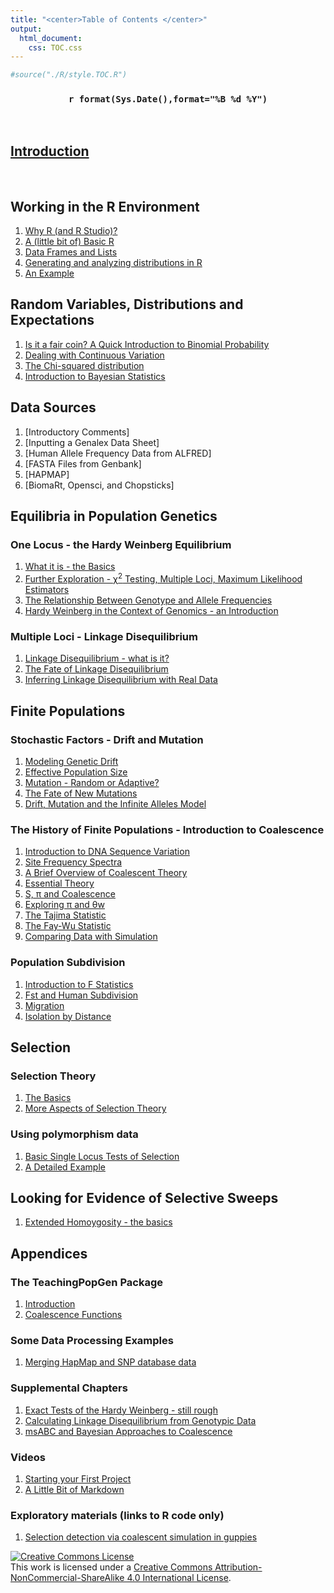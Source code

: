 ```yaml
---
title: "<center>Table of Contents </center>"
output:
  html_document:
    css: TOC.css
---
```

```r
#source("./R/style.TOC.R")
```
<center><h3>`r format(Sys.Date(),format="%B %d %Y")`</h3></center>
</br>

## [Introduction](https://dl.dropboxusercontent.com/u/9752688/PopGenWithR/html/Introduction.html)

</br>

## Working in the R Environment

1. [Why R (and R Studio)?](https://dl.dropboxusercontent.com/u/9752688/PopGenWithR/html/Intro2R.html)
2.   [A (little bit of) Basic R](https://dl.dropboxusercontent.com/u/9752688/PopGenWithR/html/BasicR.html)
3.  [Data Frames and Lists](https://dl.dropboxusercontent.com/u/9752688/PopGenWithR/html/DataFrames.html)
2.  [Generating and analyzing distributions in R](https://dl.dropboxusercontent.com/u/9752688/PopGenWithR/html/Distributions.html)
3.   [An Example](https://dl.dropboxusercontent.com/u/9752688/PopGenWithR/html/DataManip.html)


## Random Variables, Distributions and Expectations  

1.  [Is it a fair coin?  A Quick Introduction to Binomial Probability](https://dl.dropboxusercontent.com/u/9752688/PopGenWithR/html/CoinFlip1.html)
2.  [Dealing with Continuous Variation](https://dl.dropboxusercontent.com/u/9752688/PopGenWithR/html/Normal.html)
3.  [The Chi-squared distribution](https://dl.dropboxusercontent.com/u/9752688/PopGenWithR/html/chisq.html)
4.  [Introduction to Bayesian Statistics](https://dl.dropboxusercontent.com/u/9752688/PopGenWithR/html/BayesIntro.html)


## Data Sources

1.  [Introductory Comments]
1. [Inputting a Genalex Data Sheet]
2.  [Human Allele Frequency Data from ALFRED]
3.  [FASTA Files from Genbank]
4.  [HAPMAP]
4.  [BiomaRt, Opensci, and Chopsticks]

##  Equilibria in Population Genetics

### One Locus - the Hardy Weinberg Equilibrium
1.  [What it is - the Basics](https://dl.dropboxusercontent.com/u/9752688/PopGenWithR/html/IntroHW.html)
2.  [Further Exploration - &chi;^2^ Testing, Multiple Loci, Maximum Likelihood Estimators](https://dl.dropboxusercontent.com/u/9752688/PopGenWithR/html/HardyWeinbergII.html)
3.  [The Relationship Between Genotype and Allele Frequencies](https://dl.dropboxusercontent.com/u/9752688/PopGenWithR/html/HardyWeinbergIII.html)
3.   [Hardy Weinberg in the Context of Genomics - an Introduction](https://dl.dropboxusercontent.com/u/9752688/PopGenWithR/html/HwGenome.html)


### Multiple Loci - Linkage Disequilibrium

1.  [Linkage Disequilibrium - what is it?](https://dl.dropboxusercontent.com/u/9752688/PopGenWithR/html/LDIntro.html)
3.  [The Fate of Linkage Disequilibrium](https://dl.dropboxusercontent.com/u/9752688/PopGenWithR/html/LDFate.html)
2.  [Inferring Linkage Disequilibrium with Real Data](https://dl.dropboxusercontent.com/u/9752688/PopGenWithR/html/DfromGenotypes.html)


## Finite Populations

### Stochastic Factors - Drift and Mutation

1.  [Modeling Genetic Drift](https://dl.dropboxusercontent.com/u/9752688/PopGenWithR/html/DriftIntro.html)
2.  [Effective Population Size](https://dl.dropboxusercontent.com/u/9752688/PopGenWithR/html/NeDetermination.html)
1.  [Mutation - Random or Adaptive?](https://dl.dropboxusercontent.com/u/9752688/PopGenWithR/html/Mutation.html)
2.  [The Fate of New Mutations](https://dl.dropboxusercontent.com/u/9752688/PopGenWithR/html/MutationFate.html)
3. [Drift, Mutation and the Infinite Alleles Model](https://dl.dropboxusercontent.com/u/9752688/PopGenWithR/html/InfiniteSites.html)


### The History of Finite Populations - Introduction to Coalescence

1.  [Introduction to DNA Sequence Variation](https://dl.dropboxusercontent.com/u/9752688/PopGenWithR/html/IntroDNA.html)
2.  [Site Frequency Spectra](https://dl.dropboxusercontent.com/u/9752688/PopGenWithR/html/sfsDNA.html)
1.  [A Brief Overview of Coalescent Theory](https://dl.dropboxusercontent.com/u/9752688/PopGenWithR/html/CoalescenceI.html)
2.  [Essential Theory](https://dl.dropboxusercontent.com/u/9752688/PopGenWithR/html/CoalescenceTheory.html)
4.  [S, &pi; and Coalescence](https://dl.dropboxusercontent.com/u/9752688/PopGenWithR/html/PiSCoalescence.html)
5.  [Exploring &pi; and &theta;w](https://dl.dropboxusercontent.com/u/9752688/PopGenWithR/html/PiSCoalescenceII.html)
6.  [The Tajima Statistic](https://dl.dropboxusercontent.com/u/9752688/PopGenWithR/html/Tajima.html)
7.  [The Fay-Wu Statistic](https://dl.dropboxusercontent.com/u/9752688/PopGenWithR/html/FayWu.Rmd)
7.  [Comparing Data with Simulation](https://dl.dropboxusercontent.com/u/9752688/PopGenWithR/html/ms-sstats.html)

### Population Subdivision

1.  [Introduction to F Statistics](https://dl.dropboxusercontent.com/u/9752688/PopGenWithR/html/FstIntro.html)
2.  [Fst and Human Subdivision](https://dl.dropboxusercontent.com/u/9752688/PopGenWithR/html/FstHuman.html)
3.  [Migration](https://dl.dropboxusercontent.com/u/9752688/PopGenWithR/html/Migration.html)
4.  [Isolation by Distance](https://dl.dropboxusercontent.com/u/9752688/PopGenWithR/html/IsolationByDistance.html)

## Selection

### Selection Theory
1. [The Basics](https://dl.dropboxusercontent.com/u/9752688/PopGenWithR/html/SelectionI.html)
2. [More Aspects of Selection Theory](https://dl.dropboxusercontent.com/u/9752688/PopGenWithR/html/SelectionII.html)

### Using polymorphism data 
1.  [Basic Single Locus Tests of Selection](https://dl.dropboxusercontent.com/u/9752688/PopGenWithR/html/SelectionIII.html)
2.  [A Detailed Example](https://dl.dropboxusercontent.com/u/9752688/PopGenWithR/html/SelectionIV-MKDetailed.html)

## Looking for Evidence of Selective Sweeps 
1.  [Extended Homoygosity - the basics](https://dl.dropboxusercontent.com/u/9752688/PopGenWithR/html/EHHChapter.html)

##  Appendices

### The TeachingPopGen Package
1.  [Introduction](https://dl.dropboxusercontent.com/u/9752688/PopGenWithR/html/TeachingPopGen/inst/doc/TeachingPopulationGenetics.html)
2.  [Coalescence Functions](https://dl.dropboxusercontent.com/u/9752688/PopGenWithR/html/TeachingPopGen/inst/doc/Coalescence.html)

### Some Data Processing Examples

1.  [Merging HapMap and SNP database data](https://dl.dropboxusercontent.com/u/9752688/PopGenWithR/html/Hyal2rehh.html)

### Supplemental Chapters

1.  [Exact Tests of the Hardy Weinberg - still rough](https://dl.dropboxusercontent.com/u/9752688/PopGenWithR/html/HWExactChapter.html)
2.  [Calculating Linkage Disequilibrium from Genotypic Data](https://dl.dropboxusercontent.com/u/9752688/PopGenWithR/html/DfromGenotypes.html)
3. [msABC and Bayesian Approaches to Coalescence](https://dl.dropboxusercontent.com/u/9752688/PopGenWithR/html/msABCtest.html)

### Videos

1.  [Starting your First Project](https://dl.dropboxusercontent.com/u/9752688/QPopgen/Demo/mp4/InstallTPG.mp4)
2.  [A Little Bit of Markdown](https://dl.dropboxusercontent.com/u/9752688/QPopgen/Demo/mp4/MarkDownIntro.mp4)

### Exploratory materials (links to R code only)

1.  [Selection detection via coalescent simulation in guppies](https://dl.dropboxusercontent.com/u/9752688/PopGenWithR/html/GuppyOpsinSelection.Rmd)

<a rel="license" href="http://creativecommons.org/licenses/by-nc-sa/4.0/deed.en_US"><img alt="Creative Commons License" style="border-width:0" src="http://i.creativecommons.org/l/by-nc-sa/4.0/88x31.png" /></a><br />This work is licensed under a <a rel="license" href="http://creativecommons.org/licenses/by-nc-sa/4.0/deed.en_US">Creative Commons Attribution-NonCommercial-ShareAlike 4.0 International License</a>.

